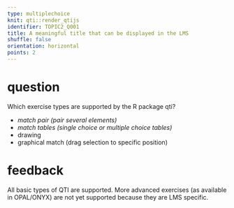 ```yaml
---
type: multiplechoice
knit: qti::render_qtijs
identifier: TOPIC2_Q001
title: A meaningful title that can be displayed in the LMS
shuffle: false
orientation: horizontal
points: 2
---
```


# question

Which exercise types are supported by the R package qti?

- *match pair (pair several elements)*
- *match tables (single choice or multiple choice tables)*
- drawing
- graphical match (drag selection to specific position)

# feedback

All basic types of QTI are supported. More advanced exercises (as available in OPAL/ONYX) are not yet supported because they are LMS specific.
